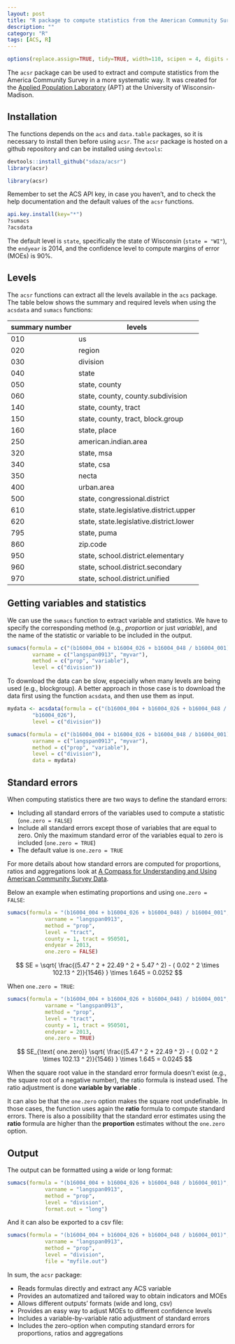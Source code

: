```yaml
---
layout: post
title: "R package to compute statistics from the American Community Survey"
description: ""
category: "R"
tags: [ACS, R]
---
```


```r
options(replace.assign=TRUE, tidy=TRUE, width=110, scipen = 4, digits = 3)
```

The `acsr` package can be used to extract and compute statistics from the America Community Survey in a more systematic way. It was created for the [Applied Population Laboratory](http://www.apl.wisc.edu/) (APT) at the University of Wisconsin-Madison.

<h2 class="section-heading">Installation</h2>

The functions depends on the `acs` and `data.table` packages, so it is necessary to install then before using `acsr`. The `acsr` package is hosted on a github repository and can be installed using `devtools`:

```r
devtools::install_github("sdaza/acsr")
library(acsr)
```

```r
library(acsr)
```

Remember to set the ACS API key, in case you haven't, and to check the help documentation and the default values of the `acsr` functions.

```r
api.key.install(key="*")
?sumacs
?acsdata
```

The default level is `state`, specifically the state of Wisconsin (`state = "WI"`), the `endyear` is 2014, and the confidence level to compute margins of error (MOEs) is 90%.

<h2 class="section-heading">Levels</h2>

The `acsr` functions can extract all the levels available in the `acs` package. The table below shows the summary and required levels when using the `acsdata` and `sumacs` functions:

| summary number    | levels                                    |
|----------------   |-----------------------------------------  |
| 010               | us                                        |
| 020               | region                                    |
| 030               | division                                  |
| 040               | state                                     |
| 050               | state, county                             |
| 060               | state, county, county.subdivision         |
| 140               | state, county, tract                      |
| 150               | state, county, tract, block.group         |
| 160               | state, place                              |
| 250               | american.indian.area                      |
| 320               | state, msa                                |
| 340               | state, csa                                |
| 350               | necta                                     |
| 400               | urban.area                                |
| 500               | state, congressional.district             |
| 610               | state, state.legislative.district.upper   |
| 620               | state, state.legislative.district.lower   |
| 795               | state, puma                               |
| 860               | zip.code                                  |
| 950               | state, school.district.elementary         |
| 960               | state, school.district.secondary          |
| 970               | state, school.district.unified            |


<h2 class="section-heading">Getting variables and statistics</h2>

We can use the `sumacs` function to extract variable and statistics. We have to specify the corresponding method (e.g., *proportion* or just *variable*), and the name of the statistic or variable to be included in the output.

```r
sumacs(formula = c("(b16004_004 + b16004_026 + b16004_048 / b16004_001)", "b16004_026"),
        varname = c("langspan0913", "myvar"),
        method = c("prop", "variable"),
        level = c("division"))
```

To download the data can be slow, especially when many levels are being used (e.g., blockgroup). A better approach in those case is to download the data first using the function `acsdata`, and then use them as input.


```r
mydata <- acsdata(formula = c("(b16004_004 + b16004_026 + b16004_048 /  b16004_001)",
        "b16004_026"),
        level = c("division"))

sumacs(formula = c("(b16004_004 + b16004_026 + b16004_048 / b16004_001)", "b16004_026"),
        varname = c("langspan0913", "myvar"),
        method = c("prop", "variable"),
        level = c("division"),
        data = mydata)
```

<h2 class="section-heading">Standard errors</h2>

When computing statistics there are two ways to define the standard errors:

- Including all standard errors of the variables used to compute a statistic (`one.zero = FALSE`)
- Include all standard errors except those of variables that are equal to zero. Only the maximum standard error of the variables equal to zero is included  (`one.zero = TRUE`)
- The default value is `one.zero = TRUE`

For more details about how standard errors are computed for proportions, ratios and aggregations look at [A Compass for Understanding and Using American Community Survey Data](https://www.census.gov/content/dam/Census/library/publications/2008/acs/ACSGeneralHandbook.pdf).

Below an example when estimating proportions and using `one.zero = FALSE`:

```r
sumacs(formula = "(b16004_004 + b16004_026 + b16004_048) / b16004_001",
            varname = "langspan0913",
            method = "prop",
            level = "tract",
            county = 1, tract = 950501,
            endyear = 2013,
            one.zero = FALSE)
```

$$ SE = \sqrt{ \frac{(5.47 ^ 2 + 22.49 ^ 2 + 5.47 ^ 2) - ( 0.02 ^ 2 \times 102.13 ^ 2)}{1546} } \times 1.645 = 0.0252 $$

When `one.zero = TRUE`:

```r
sumacs(formula = "(b16004_004 + b16004_026 + b16004_048) / b16004_001",
            varname = "langspan0913",
            method = "prop",
            level = "tract",
            county = 1, tract = 950501,
            endyear = 2013,
            one.zero = TRUE)
```

$$ SE_{\text{ one.zero}} \sqrt{ \frac{(5.47 ^ 2 + 22.49 ^ 2) - ( 0.02 ^ 2  \times 102.13 ^ 2)}{1546} }  \times 1.645 = 0.0245 $$

When the square root value in the standard error formula doesn't exist (e.g., the square root of a negative number), the ratio formula is instead used. The ratio adjustment is done **variable by variable** .

It can  also be that the `one.zero` option makes the square root undefinable. In those cases, the function uses again the **ratio** formula to compute standard errors. There is also a possibility that the standard error estimates using the **ratio** formula are higher than the **proportion** estimates without the `one.zero` option.

<h2 class="section-heading">Output</h2>

The output can be formatted using a wide or long format:

```r
sumacs(formula = "(b16004_004 + b16004_026 + b16004_048 / b16004_001)",
            varname = "langspan0913",
            method = "prop",
            level = "division",
            format.out = "long")
```

And it can also be exported to a csv file:

```r
sumacs(formula = "(b16004_004 + b16004_026 + b16004_048 / b16004_001)",
            varname = "langspan0913",
            method = "prop",
            level = "division",
            file = "myfile.out")
```

In sum, the `acsr` package:

- Reads formulas directly and extract any ACS variable
- Provides an automatized and tailored way to obtain indicators and MOEs
- Allows different outputs' formats (wide and long, csv)
- Provides an easy way to adjust MOEs to different confidence levels
- Includes a variable-by-variable ratio adjustment of standard errors
- Includes the zero-option when computing standard errors for proportions, ratios and aggregations
